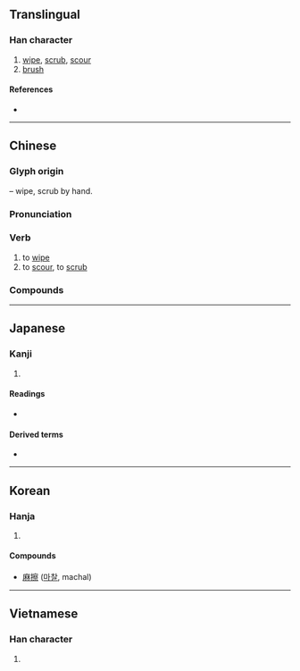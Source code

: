 {{character info/new}}
==Translingual==

===Han character===
{{Han char|rn=64|rad=手|as=14|sn=17|four=53091|canj=QJBF|ids=⿰扌察}}

# [[wipe]], [[scrub]], [[scour]]
# [[brush]]

====References====
* {{Han ref|kx=0460.090|dkj=12862|dj=0808.290|hdz=31977.030|uh=64E6|ud=25830|bh=C0BF|bd=49343}}

----

==Chinese==
{{zh-forms}}

===Glyph origin===
{{Han etym}}
{{Han compound|手|alt1=扌|t1=hand|察|ls=psc|c1=s|c2=p}} – wipe, scrub by hand.

===Pronunciation===
{{zh-pron
|m=cā
|c=caat3
|mn=chhak/chhoah
|mn_note=chhak - literary; chhoah - vernacular
|mn-t=cag4/cuah4
|mn-t_note=cag4 - literary; cuah4 - vernacular
|ma=y
|cat=v
}}

===Verb===
{{zh-verb}}

# to [[wipe]]
# to [[scour]], to [[scrub]]

===Compounds===
{{zh-der|摩擦|擦拭|擦乾|擦洗|磨擦|擦掉|擦亮|擦傷|擦子|擦鞋|可擦寫|喉擦音|塞擦音|挨擦|挨肩擦膀|揩擦|摩拳擦掌|摩擦力|摩擦拋光|摩擦樁|摩擦阻力|摩擦音|擦一餐|擦亮眼睛|擦寫|擦字膠|擦屁股|擦抹|擦掠|擦擦筆|擦槍走火|擦棒球|擦油|擦澡|擦牙|擦碗布|擦紙膠|擦網球|擦肩而過|擦背|擦腚紙|擦藥|擦菜板|擦身而過|擦邊球|擦錯鞋|擦鞋墊|擦鞋狗|擦音|擦餐勁|擦黑兒|板擦|板擦兒|橡皮擦|滑動摩擦|滾動摩擦|牙擦|牙擦擦|破擦音|破裂摩擦音|粉擦|黑板擦|齦擦音|擦邊|擦邊兒|擦布|擦痕|擦磨|擦破|嘶擦音|擦拳摩掌|擦眼抹淚|擦脂抹粉}}

{{zh-cat|Beginning}}

----

==Japanese==

===Kanji===
{{ja-kanji|grade=c|rs=手14}}

# {{defn|lang=ja|sort=手14}}

====Readings====
* {{ja-readings|goon=[[さち]] (sachi)|kanon=[[さつ]] (satsu)|kun=[[する]] (suru), [[さする]] (sasuru)}}

====Derived terms====
* {{ja-r|靴擦れ|くつずれ}}

----

==Korean==

===Hanja===
{{ko-hanja|hangeul=[[찰]]|eumhun=|rv=chal|mr=ch'al|y=chal}}

# {{defn|lang=ko|sort=手14}}

====Compounds====
* [[麻擦]] ([[마찰]], machal)

----

==Vietnamese==

===Han character===
{{vi-hantu|[[sát]], [[xát]], [[xớt]]|rs=手14}}

# {{defn|lang=vi|sort=手14}}